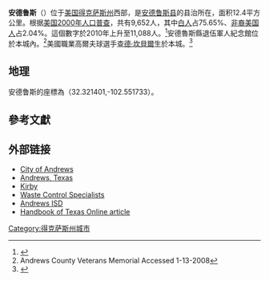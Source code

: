 {{Infobox settlement
|official_name            = 安德鲁斯<br>Andrews
|settlement_type          = [[城市|城市]]
|nickname                 = 
|motto                    = 向前邁進<br>Move Ahead

<!-- Images -->
|image_skyline            = Andrews, Texas, Water Tower IMG_0372.JPG
|imagesize                = 
|image_caption            = 安德魯斯的水塔
|image_flag               = 
|image_seal               = 

<!-- Maps -->
|image_map                = TXMap-doton-Andrews.PNG
|mapsize                  = 250px
|map_caption              = 安德鲁斯在得克萨斯州中的位置
|image_map1               = 
|mapsize1                 = 
|map_caption1             = 

<!-- Location -->
|coordinates_region       = US-TX
|subdivision_name         = [[美國|美國]]
|subdivision_type1        = [[美國州份|州]]
|subdivision_name1        = [[得克萨斯州|得克萨斯州]]
|subdivision_type2        = [[縣_(美國)|縣]]
|subdivision_name2        = [[安德鲁斯县_(得克萨斯州)|安德鲁斯县]]

<!-- Government -->
|government_footnotes     = 
|government_type          = 議會經理制
|leader_title             = 城市經理
|leader_name              = 格倫·哈克勒
|leader_title1            = [[市長|市長]]
|leader_name1             = 羅伯特·扎普
|established_title        = 建立
|established_date         = 1937年

<!-- Area -->
|unit_pref  =  Imperial
|area_footnotes           = 
|area_magnitude           = 
|area_total_km2           = 12.4
|area_land_km2            = 12.4
|area_water_km2           = 0.0
|area_total_sq_mi         = 4.8
|area_land_sq_mi          = 4.8
|area_water_sq_mi         = 0.0

<!-- Population -->
|population_as_of         = [[2010年美國人口普查|2010年]]
|population_footnotes     = <ref name=USCensus>{{cite web |url=http://www.census.gov/population/www/censusdata/hiscendata.html |title=Selected Historical Decennial Census Population and Housing Counts |work=Historical Decennial Census |publisher=U.S. Census Bureau |accessdate=11 August 2011 |archiveurl=https://web.archive.org/web/20110703210116/http://www.census.gov/population/www/censusdata/hiscendata.html |archivedate=2011-07-03 |deadurl=no }}</ref>
|population_total         = 11088
|population_density_km2   = 842.6
|population_density_sq_mi = 2176.7

<!-- General information -->
|timezone                 = [[北美東部時區|北美東部時區]]
|utc_offset               = -6
|timezone_DST             = 北美東部時區
|utc_offset_DST           = -5
|elevation_footnotes      = 
|elevation_m              = 968
|elevation_ft             = 3176
|coordinates_display      = inline,title
|coordinates_type         = region:US_type:city
|latd = 32 |latm = 19 |lats = 17 |latNS = N
|longd = 102 |longm = 33 |longs = 6 |longEW = W

<!-- Area/postal codes & others -->
|postal_code_type         = [[美國郵政編碼|ZIP代碼]]
|postal_code              = 79714
|area_code                = 432
|blank_name               = [[聯邦信息處理標準|FIPS代碼]]
|blank_info               = 48-03216{{GR|2}}
|blank1_name              = [[地名信息系統|GNIS代碼]]
|blank1_info              = 1329539{{GR|3}}
|website                  = www.cityofandrews.org
|footnotes                = 
}}

'''安德鲁斯'''（{{lang en|'''Andrews'''}}）位于[[美国|美国]][[得克萨斯州|得克萨斯州]]西部，是[[安德鲁斯县_(得克萨斯州)|安德鲁斯县]]的县治所在{{GR|6}}，面积12.4平方公里。根据[[美国2000年人口普查|美国2000年人口普查]]，共有9,652人，其中[[白人|白人]]占75.65%、[[非裔美国人|非裔美国人]]占2.04%。{{GR|2}}這個數字於2010年上升至11,088人。<ref>{{Cite web |url=http://factfinder2.census.gov/ |title=2010 census factfinder2 |access-date=2013-08-08 |archive-date=2013-09-11 |archive-url=https://web.archive.org/web/20130911234518/http://factfinder2.census.gov/ |dead-url=no }}</ref>安德魯斯縣退伍軍人紀念館位於本城內。<ref name="andrewscountyveteransmemorial.com">Andrews County Veterans Memorial  {{cite web |url=http://www.andrewscountyveteransmemorial.com/index.htm |title=存档副本 |accessdate=2008-01-13 |deadurl=yes |archiveurl=https://archive.is/20070801130913/http://www.andrewscountyveteransmemorial.com/index.htm |archivedate=2007-08-01 }} Accessed 1-13-2008</ref>美國職業高爾夫球選手[[查德·坎貝爾|查德·坎貝爾]]生於本城。<ref>{{cite web 
 |url=http://www.pgatour.com/golfers/012510/chad-campbell/ 
 |title=Chad Campbell 
 |publisher=PGA Tour 
 |accessdate=December 10, 2012 
 |deadurl=yes 
 |archiveurl=https://web.archive.org/web/20121019011811/http://www.pgatour.com/golfers/012510/chad-campbell/ 
 |archivedate=2012-10-19 
 }}</ref>

==地理==
安德鲁斯的座標為{{coord|32|19|17|N|102|33|6|W|type:city}}（32.321401,-102.551733）。{{GR|1}}

==參考文獻==
{{reflist|2}}

== 外部链接 ==
* [http://www.CityofAndrews.org City of Andrews] {{Wayback|url=http://www.cityofandrews.org/ |date=20051201022842 }}
* [http://www.AndrewsTX.com Andrews, Texas] {{Wayback|url=http://www.andrewstx.com/ |date=20201218103451 }}
* [http://www.Kirby.com Kirby] {{Wayback|url=http://www.kirby.com/ |date=20210309100213 }}
* [http://www.WCSTexas.com Waste Control Specialists] {{Wayback|url=http://www.wcstexas.com/ |date=20210128050049 }}
* [http://www.andrews.esc18.net/ Andrews ISD] {{Wayback|url=http://www.andrews.esc18.net/ |date=20210211230453 }}
* [http://www.tshaonline.org/handbook/online/articles/hea03 Handbook of Texas Online article] {{Wayback|url=http://www.tshaonline.org/handbook/online/articles/hea03 |date=20200813204812 }}

{{DEFAULTSORT:Andrews, Texas}}

[[Category:得克萨斯州城市|Category:得克萨斯州城市]]